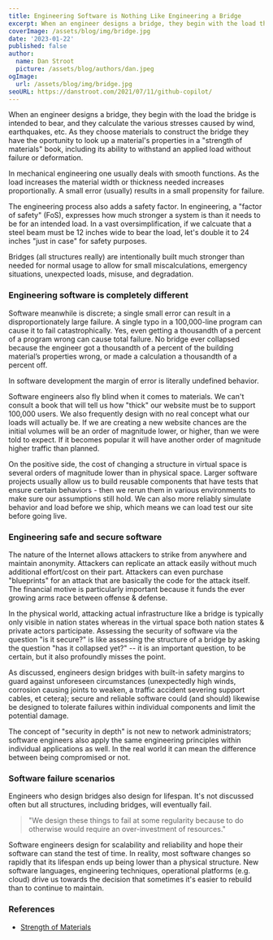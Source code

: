 ```yaml
---
title: Engineering Software is Nothing Like Engineering a Bridge
excerpt: When an engineer designs a bridge, they begin with the load the bridge is intended to bear, and they calculate the various stresses caused by wind, earthquakes, etc. They then apply a safety factor to the calculations. Engineering software is nothing like this.
coverImage: /assets/blog/img/bridge.jpg
date: '2023-01-22'
published: false
author:
  name: Dan Stroot
  picture: /assets/blog/authors/dan.jpeg
ogImage:
  url: /assets/blog/img/bridge.jpg
seoURL: https://danstroot.com/2021/07/11/github-copilot/
---
```


When an engineer designs a bridge, they begin with the load the bridge is intended to bear, and they calculate the various stresses caused by wind, earthquakes, etc. As they choose materials to construct the bridge they have the oportunity to look up a material's properties in a "strength of materials" book, including its ability to withstand an applied load without failure or deformation.

In mechanical engineering one usually deals with smooth functions. As the load increases the material width or thickness needed increases proportionally. A small error (usually) results in a small propensity for failure.

The engineering process also adds a safety factor. In engineering, a "factor of safety" (FoS), expresses how much stronger a system is than it needs to be for an intended load. In a vast oversimplification, if we calcuate that a steel beam must be 12 inches wide to bear the load, let's double it to 24 inches "just in case" for safety purposes.

Bridges (all structures really) are intentionally built much stronger than needed for normal usage to allow for small miscalculations, emergency situations, unexpected loads, misuse, and degradation. 

### Engineering software is completely different

Software meanwhile is discrete; a single small error can result in a disproportionately large failure. A single typo in a 100,000-line program can cause it to fail catastrophically. Yes, even getting a thousandth of a percent of a program wrong can cause total failure. No bridge ever collapsed because the engineer got a thousandth of a percent of the building material’s properties wrong, or made a calculation a thousandth of a percent off.

In software development the margin of error is literally undefined behavior.

Software engineers also fly blind when it comes to materials. We can't consult a book that will tell us how "thick" our website must be to support 100,000 users. We also frequently design with no real concept what our loads will actually be. If we are creating a new website chances are the initial volumes will be an order of magnitude lower, or higher, than we were told to expect. If it becomes popular it will have another order of magnitude higher traffic than planned.

On the positive side, the cost of changing a structure in virtual space is several orders of magnitude lower than in physical space. Larger software projects usually allow us to build reusable components that have tests that ensure certain behaviors - then we rerun them in various environments to make sure our assumptions still hold. We can also more reliably simulate behavior and load before we ship, which means we can load test our site before going live.

### Engineering safe and secure software

The nature of the Internet allows attackers to strike from anywhere and maintain anonymity. Attackers can replicate an attack easily without much additional effort/cost on their part. Attackers can even purchase "blueprints" for an attack that are basically the code for the attack itself. The financial motive is particularly important because it funds the ever growing arms race between offense & defense. 

In the physical world, attacking actual infrastructure like a bridge is typically only visible in nation states whereas in the virtual space both nation states & private actors participate. Assessing the security of software via the question "is it secure?" is like assessing the structure of a bridge by asking the question "has it collapsed yet?" -- it is an important question, to be certain, but it also profoundly misses the point.

As discussed, engineers design bridges with built-in safety margins to guard against unforeseen circumstances (unexpectedly high winds, corrosion causing joints to weaken, a traffic accident severing support cables, et cetera); secure and reliable software could (and should) likewise be designed to tolerate failures within individual components and limit the potential damage.

The concept of "security in depth" is not new to network administrators; software engineers also apply the same engineering principles within individual applications as well. In the real world it can mean the difference between being compromised or not.

### Software failure scenarios

Engineers who design bridges also design for lifespan. It's not discussed often but all structures, including bridges, will eventually fail.

> "We design these things to fail at some regularity because to do otherwise would require an over-investment of resources."

Software engineers design for scalability and reliability and hope their software can stand the test of time. In reality, most software changes so rapidly that its lifespan ends up being lower than a physical structure. New software languages, engineering techniques, operational platforms (e.g. cloud) drive us towards the decision that sometimes it's easier to rebuild than to continue to maintain.

### References

- [Strength of Materials](https://en.wikipedia.org/wiki/Strength_of_materials)
